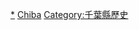 {{Template:Category:日本都道府縣的行政區劃 (廢除)|千葉縣}}

[[Category:千葉縣的市町村|*]]
[[Category:日本已廢除的市町村|Chiba]]
[[Category:千葉縣歷史|Category:千葉縣歷史]]